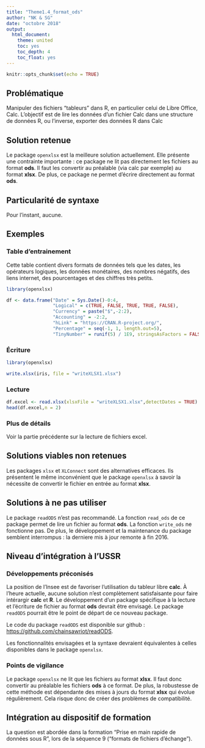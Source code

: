 ---
title: "Theme1.4_format_ods"
author: "NK & SG"
date: "octobre 2018"
output:
  html_document:
    theme: united
    toc: yes
    toc_depth: 4
    toc_float: yes
---

```{r setup, include=FALSE}
knitr::opts_chunk$set(echo = TRUE)
```

## Problématique

Manipuler des fichiers "tableurs" dans R, en particulier celui de Libre Office, Calc. L'objectif est de lire les données d'un fichier Calc dans une structure de données R, ou l'inverse, exporter des données R dans Calc


## Solution retenue

Le package `openxlsx` est la meilleure solution actuellement. Elle présente une contrainte importante : ce package ne lit pas directement les fichiers au format **ods**. Il faut les convertir au préalable (via calc par exemple) au format **xlsx**. De plus, ce package ne permet d'écrire directement au format **ods**.

## Particularité de syntaxe

Pour l'instant, aucune. 

## Exemples

### Table d'entrainement

Cette table contient divers formats de données tels que les dates, les opérateurs logiques, les données monétaires, des nombres négatifs, des liens internet, des pourcentages et des chiffres très petits. 

```{r}
library(openxlsx)

df <- data.frame("Date" = Sys.Date()-0:4,
                 "Logical" = c(TRUE, FALSE, TRUE, TRUE, FALSE),
                 "Currency" = paste("$",-2:2),
                 "Accounting" = -2:2,
                 "hLink" = "https://CRAN.R-project.org/",
                 "Percentage" = seq(-1, 1, length.out=5),
                 "TinyNumber" = runif(5) / 1E9, stringsAsFactors = FALSE)
```

### Écriture

```{r}
library(openxlsx)

write.xlsx(iris, file = "writeXLSX1.xlsx")
```

### Lecture

```{r}
df.excel <- read.xlsx(xlsxFile = "writeXLSX1.xlsx",detectDates = TRUE)
head(df.excel,n = 2)
```

### Plus de détails

Voir la partie précédente sur la lecture de fichiers excel. 


## Solutions viables non retenues

Les packages `xlsx` et `XLConnect` sont des alternatives efficaces. Ils présentent le même inconvénient que le package `openxlsx` à savoir la nécessite de convertir le fichier en entrée au format **xlsx**.  

## Solutions à ne pas utiliser

Le package `readODS` n'est pas recommandé. La fonction `read_ods` de ce package permet de lire un fichier au format **ods**. La fonction `write_ods` ne fonctionne pas. De plus, le développement et la maintenance du package semblent interrompus : la derniere mis à jour remonte à fin 2016. 

## Niveau d'intégration à l'USSR

### Développements préconisés

La position de l'Insee est de favoriser l'utilisation du tableur libre **calc**. À l'heure actuelle, aucune solution n'est complètement satisfaisante pour faire intérargir **calc** et **R**. Le développement d'un package spécifique à la lecture et l'écriture de fichier au format **ods** devrait être envisagé. Le package `readODS` pourrait être le point de départ de ce nouveau package. 

Le code du package `readODS` est disponible sur github : <https://github.com/chainsawriot/readODS>.

Les fonctionnalités envisagées et la syntaxe devraient équivalentes à celles disponibles dans le package `openxlsx`. 

### Points de vigilance

Le package `openxlsx` ne lit que les fichiers au format **xlsx**. Il faut donc convertir au préalable les fichiers **ods** à ce format. De plus, la robustesse de cette méthode est dépendante des mises à jours du format **xlsx** qui évolue régulièrement. Cela risque donc de créer des problèmes de compatibilité. 

## Intégration au dispositif de formation

La question est abordée dans la formation "Prise en main rapide de données sous R", lors de la séquence 9 ("formats de fichiers d'échange").





